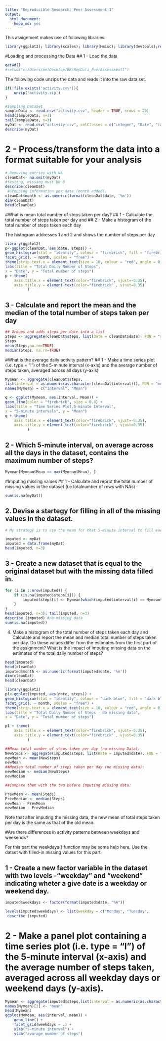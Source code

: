 ```yaml
---
title: "Reproducible Research: Peer Assessment 1"
output: 
  html_document:
    keep_md: yes
---
```


This assignment makes use of following libraries:
```r
library(ggplot2); library(scales); library(Hmisc); library(devtools);require(ggplot2);require(easyGgplot2);require(grid)
```
#Loading and processing the Data
## 1 -  Load the data
```r
getwd()
#setwd("c:/Users/me/Desktop/RR/RepData_PeerAssessment1")
```
The following code unzips the data and reads it into the raw data set. 
```r
if(!file.exists('activity.csv')){
    unzip('activity.zip')
}

#Sampling DataSet
sampleData <- read.csv("activity.csv", header = TRUE, nrows = 20)
head(sampleData, n=3)
tail(sampleData, n=3)
myDat <- read.csv("activity.csv", colClasses = c("integer", "Date", "factor"))
describe(myDat)
```
# 2 - Process/transform the data into a format suitable for your analysis
```r
# Removing entries with NA
cleanDat<- na.omit(myDat)
#testing, missing must be 0
describe(cleanDat)
 #Grouping information per date (month added).
cleanDat$month <- as.numeric(format(cleanDat$date, '%m'))
dim(cleanDat)
head(cleanDat)
```

#What is mean total number of steps taken per day?
## 1 - Calculate the total number of steps taken per day and
## 2 - Make a histogram of the total number of steps taken each day

The histogram addresses 1 and 2 and shows the number of steps per day
```r
library(ggplot2)
p<-ggplot(cleanDat, aes(date, steps)) + 
geom_histogram(stat = "identity", colour = "firebrick", fill = "firebrick", width = 0.7,position = "stack") + 
facet_grid(. ~ month, scales = "free") +
theme(strip.text.x = element_text(size = 10, colour = "red", angle = 0))+
labs(title = "Total Daily Number of Steps", 
x = "Date", y = "Total number of steps")
p + theme(
    axis.title.x = element_text(color="firebrick", vjust=-0.35),
    axis.title.y = element_text(color="firebrick" , vjust=0.35)
          )
```

## 3 - Calculate and report the mean and the median of the total number of steps taken per day
```r
## Groups and adds steps per date into a list  
Steps <- aggregate(cleanDat$steps, list(Date = cleanDat$date), FUN = "sum")$x
Steps
mean(Steps,na.rm=TRUE)
median(Steps, na.rm=TRUE)

```

#What is the average daily activity pattern?
## 1 - Make a time series plot (i.e. type = "l") of the 5-minute interval (x-axis) and the average number of steps taken, averaged across all days (y-axis)
```r
Mymean <- aggregate(cleanDat$steps, 
list(interval = as.numeric(as.character(cleanDat$interval))), FUN = "mean")
names(Mymean) = c("Interval", "Mean")

q <- ggplot(Mymean, aes(Interval, Mean)) + 
geom_line(color = "firebrick", size = 0.8) + 
labs(title = "Time Series Plot,5-minute Interval", 
x = "5-minute intervals", y = "Mean")
q + theme(
    axis.title.x = element_text(color="firebrick", vjust=-0.35),
    axis.title.y = element_text(color="firebrick" , vjust=0.35)
          )
```

## 2 - Which 5-minute interval, on average across all the days in the dataset, contains the maximum number of steps?
```r
Mymean[Mymean$Mean == max(Mymean$Mean), ]
```

#Imputing missing values
## 1 - Calculate and reprot the total number of missing values in the dataset (i.e totalnumber of rows with NAs)
```r
sum(is.na(myDat))
```

## 2. Devise a startegy for filling in all of the missing values in the dataset.
```r
# My strategy is to use the mean for that 5-minute interval to fill each NA value in the steps column.

imputed <- myDat
imputed = data.frame(myDat)
head(imputed, n=3)
``` 

## 3 - Create a new dataset that is equal to the original dataset but with the missing data filled in.
```r
for (i in 1:nrow(imputed)) {
    if (is.na(imputed$steps[i])) {
        imputed$steps[i] <- Mymean[which(imputed$interval[i] == Mymean$Interval), ]$Mean
    }
}
head(imputed, n=3); tail(imputed, n=3)
describe (imputed) #no missing data
sum(is.na(imputed))
```

4. Make a histogram of the total number of steps taken each day and Calculate and report the mean and median total number of steps taken per day. Do these values differ from the estimates from the first part of the assignment? What is the impact of imputing missing data on the estimates of the total daily number of steps?

```r
head(imputed)
head(cleanDat)
imputed$month <- as.numeric(format(imputed$date, '%m'))
dim(cleanDat)
head(cleanDat)

library(ggplot2)
p1<-ggplot(imputed, aes(date, steps)) + 
geom_histogram(stat = "identity", colour = "dark blue", fill = "dark blue", width = 0.7,position = "stack") + 
facet_grid(. ~ month, scales = "free") +
theme(strip.text.x = element_text(size = 10, colour = "red", angle = 0))+
labs(title = "Total Daily Number of Steps - No missing data", 
x = "Date", y = "Total number of steps")

p1 + theme(
    axis.title.x = element_text(color="firebrick", vjust=-0.35),
    axis.title.y = element_text(color="firebrick" , vjust=0.35)
          )
```

```r

##Mean total number of steps taken per day (no missing Data):
NewSteps <- aggregate(imputed$steps, list(Date = imputed$date), FUN = "sum")$x
newMean <- mean(NewSteps)
newMean    
##Median total number of steps taken per day (no missing data):
newMedian <- median(NewSteps)
newMedian

##Compare them with the two before imputing missing data:

PrevMean <- mean(Steps)
PrevMedian <- median(Steps)
newMean - PrevMean
newMedian - PrevMedian
```
Note that after imputing the missing data, the new mean of total steps taken per day is the same as that of the old mean.

#Are there differences in activity patterns between weekdays and weekends?

For this part the weekdays() function may be some help here.
Use the datset with filled-in missing values for this part.

## 1 - Create a new factor variable in the dataset with two levels -"weekday" and "weekend" indicating wheter a give date is a weekday or weekend day.
```r
imputed$weekdays <- factor(format(imputed$date, "%A"))

levels(imputed$weekdays) <- list(weekday = c("Monday", "Tuesday",                                            "Wednesday", "Thursday", "Friday"), weekend = c("Saturday", "Sunday"))
 describe (imputed)
```

# 2 - Make a panel plot containing a time series plot (i.e. type = "l") of the 5-minute interval (x-axis) and the average number of steps taken, averaged across all weekday days or weekend days (y-axis).
```r
Mymean <- aggregate(imputed$steps,list(interval = as.numeric(as.character(imputed$interval)), weekdays = imputed$weekdays),FUN = "mean")
names(Mymean)[3] <- "mean"
head(Mymean)
ggplot(Mymean, aes(interval, mean)) + 
    geom_line() + 
    facet_grid(weekdays ~ .) +
    xlab("5-minute interval") + 
    ylab("avarage number of steps")

```
      
